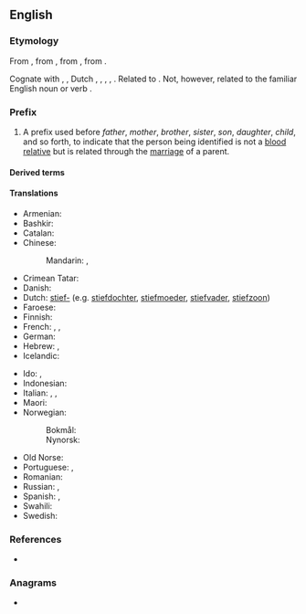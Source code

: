 {{also|step|štep|stęp}}
==English==

===Etymology===

From {{der|en|enm|step-}}, from {{der|en|ang|stēop-||deprived of a relative, step-|pos=prefix}}, from {{der|en|gem-pro|*steupa-||orphaned, step-}}, from {{der|en|ine-pro|*(s)tewp-||to push, strike}}.

Cognate with {{cog|sco|step-||step-}}, {{cog|fy|stiep-||step-}}, Dutch {{m|nl|stief-||step-}}, {{cog|nds|steef-||step-}}, {{cog|de|stief-||step-}}, {{cog|sv|styv-||step-}}, {{cog|is|stjúp-||step-}}.  Related to {{cog|ang|stīepan||to deprive, bereave}}.  Not, however, related to the familiar English noun or verb {{m|en|step}}.

===Prefix===
{{en-prefix}}

# A prefix used before ''father'', ''mother'', ''brother'', ''sister'', ''son'', ''daughter'', ''child'', and so forth, to indicate that the person being identified is not a [[blood relative]] but is related through the [[marriage]] of a parent.

====Derived terms====
{{prefixsee|en}}

====Translations====
{{trans-top|prefix used to indicate that the person being identified is not a blood relative}}
* Armenian: {{t+|hy|խորթ}}
* Bashkir: {{t|ba|үгәй|sc=Cyrl}}
* Catalan: {{t+|ca|-astre|m}}
* Chinese:
*: Mandarin: {{t+|cmn|后|sc=Hani}}, {{t+|cmn|表|sc=Hani}}
* Crimean Tatar: {{t|crh|ögey}}
* Danish: {{t|da|sted-}}
* Dutch: [[stief-]] (e.g. [[stiefdochter]], [[stiefmoeder]], [[stiefvader]], [[stiefzoon]])
* Faroese: {{t|fo|stjúk-}}
* Finnish: {{t+|fi|puoli|alt=-puoli}} {{qualifier|e.g. [[velipuoli]]}}
* French: {{t+|fr|beau-}}, {{t|fr|bel-}}, {{t+|fr|belle-}}
* German: {{t+|de|stief-}}
* Hebrew: {{t+|he|חורג|m|tr=chorég}}, {{t|he|חורגת|f|tr=choréget}}
* Icelandic: {{t|is|stjúp-}}
{{trans-mid}}
* Ido: {{t|io|stif-}}, {{t+|io|stifa}}
* Indonesian: {{t+|id|tiri}}
* Italian: {{t|it|-astro|m}}, {{t|it|astra|f}}, {{t|it|-astra|f}}
* Maori: {{t|mi|whakaangi}}
* Norwegian:
*: Bokmål: {{t|nb|ste-}}
*: Nynorsk: {{t|nn|ste-}}
* Old Norse: {{t|non|stjúp-}}
* Portuguese: {{t|pt|-asto|m}}, {{t|pt|-asta|f}}
* Romanian: {{t+|ro|vitreg}}
* Russian: {{qualifier|no prefix exists, there are special words}}, {{t+|ru|сво́дный}} {{qualifier|for siblings}}
* Spanish: {{t|es|-astro|m}}, {{t|es|-astra|f}}
* Swahili: {{t|sw|kambo}}
* Swedish: {{t+|sv|styv-}}
{{trans-bottom}}

===References===
* {{R:Webster 1913}}

===Anagrams===
* {{anagrams|en|EPTs|ESTP|PETs|Sept|Sept.|TPEs|Teps|pest|pets|sept|sept-|spet}}